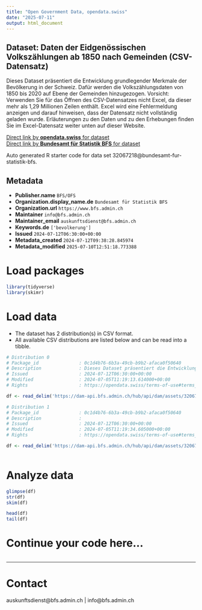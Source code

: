 ```yaml
---
title: "Open Government Data, opendata.swiss"
date: "2025-07-11"
output: html_document
---
```


## Dataset: Daten der Eidgenössischen Volkszählungen ab 1850 nach Gemeinden (CSV-Datensatz)

Dieses Dataset präsentiert die Entwicklung grundlegender Merkmale der Bevölkerung in der Schweiz. Dafür werden die Volkszählungsdaten von 1850 bis 2020 auf Ebene der Gemeinden hinzugezogen. Vorsicht: Verwenden Sie für das Öffnen des CSV-Datensatzes nicht Excel, da dieser mehr als 1,29 Millionen Zeilen enthält. Excel wird eine Fehlermeldung anzeigen und darauf hinweisen, dass der Datensatz nicht vollständig geladen wurde. Erläuterungen zu den Daten und zu den Erhebungen finden Sie im Excel-Datensatz weiter unten auf dieser Website.

[Direct link by **opendata.swiss** for dataset](https://opendata.swiss/de/dataset/daten-der-eidgenossischen-volkszahlungen-ab-1850-nach-gemeinden-csv-datensatz1)<br>
[Direct link by **Bundesamt für Statistik BFS** for dataset](https://www.bfs.admin.ch/asset/de/su-d-01.01-vz1850-ge-01)

Auto generated R starter code for data set 32067218@bundesamt-fur-statistik-bfs.

## Metadata

- **Publisher.name** `BFS/OFS`
- **Organization.display_name.de** `Bundesamt für Statistik BFS`
- **Organization.url** `https://www.bfs.admin.ch`
- **Maintainer** `info@bfs.admin.ch`
- **Maintainer_email** `auskunftsdienst@bfs.admin.ch`
- **Keywords.de** `['bevolkerung']`
- **Issued** `2024-07-12T06:30:00+00:00`
- **Metadata_created** `2024-07-12T09:38:28.845974`
- **Metadata_modified** `2025-07-10T12:51:18.773388`


# Load packages

```r

library(tidyverse)
library(skimr)

```

# Load data

-   The dataset has 2 distribution(s) in CSV format.
-   All available CSV distributions are listed below and can be read into a tibble.

```r

# Distribution 0
# Package_id               : 0c1d4b76-6b3a-49cb-b9b2-afaca0f50640
# Description              : Dieses Dataset präsentiert die Entwicklung grundlegender Merkmale der Bevölkerung in der Schweiz. Dafür werden die Volkszählungsdaten von 1850 bis 2020 auf Ebene der Gemeinden hinzugezogen. Vorsicht: Verwenden Sie für das Öffnen des CSV-Datensatzes nicht Excel, da dieser mehr als 1,29 Millionen Zeilen enthält. Excel wird eine Fehlermeldung anzeigen und darauf hinweisen, dass der Datensatz nicht vollständig geladen wurde. Erläuterungen zu den Daten und zu den Erhebungen finden Sie im Excel-Datensatz weiter unten auf dieser Website.
# Issued                   : 2024-07-12T06:30:00+00:00
# Modified                 : 2024-07-05T11:19:13.614000+00:00
# Rights                   : https://opendata.swiss/terms-of-use#terms_by_ask

df <- read_delim('https://dam-api.bfs.admin.ch/hub/api/dam/assets/32067220/master')

# Distribution 1
# Package_id               : 0c1d4b76-6b3a-49cb-b9b2-afaca0f50640
# Description              : 
# Issued                   : 2024-07-12T06:30:00+00:00
# Modified                 : 2024-07-05T11:19:34.605000+00:00
# Rights                   : https://opendata.swiss/terms-of-use#terms_by_ask

df <- read_delim('https://dam-api.bfs.admin.ch/hub/api/dam/assets/32067221/master')



```

# Analyze data

```r

glimpse(df)
str(df)
skim(df)

head(df)
tail(df)

```

# Continue your code here...

```r

```

------------------------------------------------------------------------

# Contact

auskunftsdienst@bfs.admin.ch | info@bfs.admin.ch
